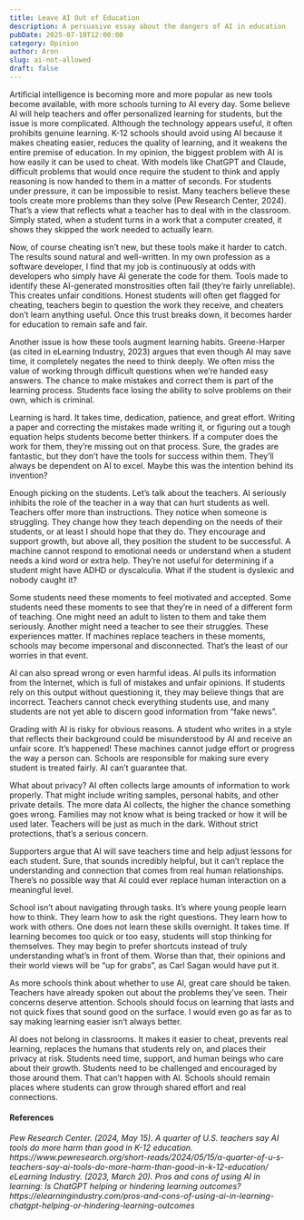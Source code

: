 ```yaml
---
title: Leave AI Out of Education
description: A persuasive essay about the dangers of AI in education
pubDate: 2025-07-10T12:00:00
category: Opinion
author: Aron
slug: ai-not-allowed
draft: false
---
```


Artificial intelligence is becoming more and more popular as new tools become available, with more schools turning to AI every day. Some believe AI will help teachers and offer personalized learning for students, but the issue is more complicated. Although the technology appears useful, it often prohibits genuine learning. K-12 schools should avoid using AI because it makes cheating easier, reduces the quality of learning, and it weakens the entire premise of education.
In my opinion, the biggest problem with AI is how easily it can be used to cheat. With models like ChatGPT and Claude, difficult problems that would once require the student to think and apply reasoning is now handed to them in a matter of seconds. For students under pressure, it can be impossible to resist. Many teachers believe these tools create more problems than they solve (Pew Research Center, 2024). That’s a view that reflects what a teacher has to deal with in the classroom. Simply stated, when a student turns in a work that a computer created, it shows they skipped the work needed to actually learn.

Now, of course cheating isn’t new, but these tools make it harder to catch. The results sound natural and well-written. In my own profession as a software developer, I find that my job is continuously at odds with developers who simply have AI generate the code for them. Tools made to identify these AI-generated monstrosities often fail (they’re fairly unreliable). This creates unfair conditions. Honest students will often get flagged for cheating, teachers begin to question the work they receive, and cheaters don’t learn anything useful. Once this trust breaks down, it becomes harder for education to remain safe and fair.

Another issue is how these tools augment learning habits. Greene-Harper (as cited in eLearning Industry, 2023) argues that even though AI may save time, it completely negates the need to think deeply. We often miss the value of working through difficult questions when we’re handed easy answers. The chance to make mistakes and correct them is part of the learning process. Students face losing the ability to solve problems on their own, which is criminal.

Learning is hard. It takes time, dedication, patience, and great effort. Writing a paper and correcting the mistakes made writing it, or figuring out a tough equation helps students become better thinkers. If a computer does the work for them, they’re missing out on that process. Sure, the grades are fantastic, but they don’t have the tools for success within them. They’ll always be dependent on AI to excel. Maybe this was the intention behind its invention?

Enough picking on the students. Let’s talk about the teachers. AI seriously inhibits the role of the teacher in a way that can hurt students as well. Teachers offer more than instructions. They notice when someone is struggling. They change how they teach depending on the needs of their students, or at least I should hope that they do. They encourage and support growth, but above all, they position the student to be successful. A machine cannot respond to emotional needs or understand when a student needs a kind word or extra help. They’re not useful for determining if a student might have ADHD or dyscalculia. What if the student is dyslexic and nobody caught it?

Some students need these moments to feel motivated and accepted. Some students need these moments to see that they’re in need of a different form of teaching. One might need an adult to listen to them and take them seriously. Another might need a teacher to see their struggles. These experiences matter. If machines replace teachers in these moments, schools may become impersonal and disconnected. That’s the least of our worries in that event.

AI can also spread wrong or even harmful ideas. AI pulls its information from the Internet, which is full of mistakes and unfair opinions. If students rely on this output without questioning it, they may believe things that are incorrect. Teachers cannot check everything students use, and many students are not yet able to discern good information from “fake news”.

Grading with AI is risky for obvious reasons. A student who writes in a style that reflects their background could be misunderstood by AI and receive an unfair score. It’s happened! These machines cannot judge effort or progress the way a person can. Schools are responsible for making sure every student is treated fairly. AI can’t guarantee that.

What about privacy? AI often collects large amounts of information to work properly. That might include writing samples, personal habits, and other private details. The more data AI collects, the higher the chance something goes wrong. Families may not know what is being tracked or how it will be used later. Teachers will be just as much in the dark. Without strict protections, that’s a serious concern.

Supporters argue that AI will save teachers time and help adjust lessons for each student. Sure, that sounds incredibly helpful, but it can’t replace the understanding and connection that comes from real human relationships. There’s no possible way that AI could ever replace human interaction on a meaningful level.

School isn’t about navigating through tasks. It’s where young people learn how to think. They learn how to ask the right questions. They learn how to work with others. One does not learn these skills overnight. It takes time. If learning becomes too quick or too easy, students will stop thinking for themselves. They may begin to prefer shortcuts instead of truly understanding what’s in front of them. Worse than that, their opinions and their world views will be “up for grabs”, as Carl Sagan would have put it.

As more schools think about whether to use AI, great care should be taken. Teachers have already spoken out about the problems they’ve seen. Their concerns deserve attention. Schools should focus on learning that lasts and not quick fixes that sound good on the surface. I would even go as far as to say making learning easier isn’t always better.

AI does not belong in classrooms. It makes it easier to cheat, prevents real learning, replaces the humans that students rely on, and places their privacy at risk. Students need time, support, and human beings who care about their growth. Students need to be challenged and encouraged by those around them. That can’t happen with AI. Schools should remain places where students can grow through shared effort and real connections.

#### References

<cite>
  Pew Research Center. (2024, May 15). A quarter of U.S. teachers say AI tools
  do more harm than good in K-12 education.
  https://www.pewresearch.org/short-reads/2024/05/15/a-quarter-of-u-s-teachers-say-ai-tools-do-more-harm-than-good-in-k-12-education/
</cite>

<cite>
  eLearning Industry. (2023, March 20). Pros and cons of using AI in learning:
  Is ChatGPT helping or hindering learning outcomes?
  https://elearningindustry.com/pros-and-cons-of-using-ai-in-learning-chatgpt-helping-or-hindering-learning-outcomes
</cite>
